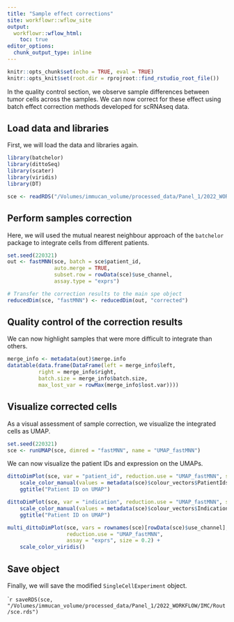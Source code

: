 ```yaml
---
title: "Sample effect corrections"
site: workflowr::wflow_site
output:
  workflowr::wflow_html:
    toc: true
editor_options:
  chunk_output_type: inline
---
```


```r
knitr::opts_chunk$set(echo = TRUE, eval = TRUE)
knitr::opts_knit$set(root.dir = rprojroot::find_rstudio_root_file())
```

In the quality control section, we observe sample differences between tumor cells across the samples.
We can now correct for these effect using batch effect correction methods developed for scRNAseq data.

## Load data and libraries

First, we will load the data and libraries again.

```r
library(batchelor)
library(dittoSeq)
library(scater)
library(viridis)
library(DT)

sce <- readRDS("/Volumes/immucan_volume/processed_data/Panel_1/2022_WORKFLOW/IMC/Rout/sce.rds")
```

## Perform samples correction

Here, we will used the mutual nearest neighbour approach of the `batchelor`
package to integrate cells from different patients.

```r
set.seed(220321)
out <- fastMNN(sce, batch = sce$patient_id,
               auto.merge = TRUE,
               subset.row = rowData(sce)$use_channel,
               assay.type = "exprs")

# Transfer the correction results to the main spe object
reducedDim(sce, "fastMNN") <- reducedDim(out, "corrected")
```

## Quality control of the correction results

We can now highlight samples that were more difficult to integrate than others.

```r
merge_info <- metadata(out)$merge.info 
datatable(data.frame(DataFrame(left = merge_info$left,
          right = merge_info$right,
          batch.size = merge_info$batch.size,
          max_lost_var = rowMax(merge_info$lost.var))))
```

## Visualize corrected cells

As a visual assessment of sample correction, we visualize the integrated cells
as UMAP.

```r
set.seed(220321)
sce <- runUMAP(sce, dimred = "fastMNN", name = "UMAP_fastMNN")
```

We can now visualize the patient IDs and expression on the UMAPs.

```r
dittoDimPlot(sce, var = "patient_id", reduction.use = "UMAP_fastMNN", size = 0.2) + 
    scale_color_manual(values = metadata(sce)$colour_vectors$PatientIds) +
    ggtitle("Patient ID on UMAP")

dittoDimPlot(sce, var = "indication", reduction.use = "UMAP_fastMNN", size = 0.2) + 
    scale_color_manual(values = metadata(sce)$colour_vectors$Indication) +
    ggtitle("Patient ID on UMAP")
```

```r
multi_dittoDimPlot(sce, vars = rownames(sce)[rowData(sce)$use_channel], 
                   reduction.use = "UMAP_fastMNN", 
                   assay = "exprs", size = 0.2) +
    scale_color_viridis() 
```

## Save object

Finally, we will save the modified `SingleCellExperiment` object.

````r
saveRDS(sce, "/Volumes/immucan_volume/processed_data/Panel_1/2022_WORKFLOW/IMC/Rout/sce.rds")
```
